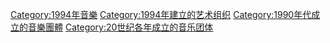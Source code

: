 {{Commons cat|Musical groups established in 1994}}
{{Cat topic in year|topic=成立的音樂團體|year=1994}}

[[Category:1994年音樂|Category:1994年音樂]]
[[Category:1994年建立的艺术组织|Category:1994年建立的艺术组织]]
[[Category:1990年代成立的音樂團體|Category:1990年代成立的音樂團體]]
[[Category:20世纪各年成立的音乐团体|Category:20世纪各年成立的音乐团体]]